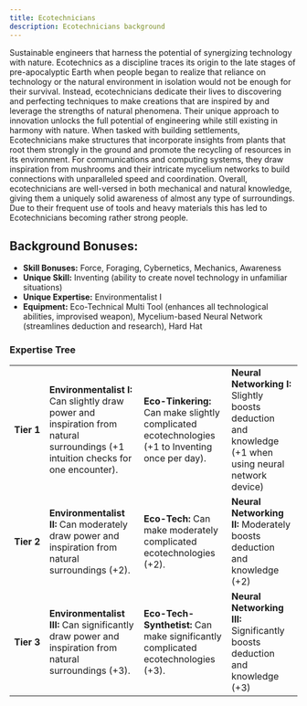 ```yaml
---
title: Ecotechnicians
description: Ecotechnicians background
---
```


Sustainable engineers that harness the potential of synergizing technology with nature. Ecotechnics as a discipline traces its origin to the late stages of pre-apocalyptic Earth when people began to realize that reliance on technology or the natural environment in isolation would not be enough for their survival. Instead, ecotechnicians dedicate their lives to discovering and perfecting techniques to make creations that are inspired by and leverage the strengths of natural phenomena. Their unique approach to innovation unlocks the full potential of engineering while still existing in harmony with nature. When tasked with building settlements, Ecotechnicians make structures that incorporate insights from plants that root them strongly in the ground and promote the recycling of resources in its environment. For communications and computing systems, they draw inspiration from mushrooms and their intricate mycelium networks to build connections with unparalleled speed and coordination. Overall, ecotechnicians are well-versed in both mechanical and natural knowledge, giving them a uniquely solid awareness of almost any type of surroundings. Due to their frequent use of tools and heavy materials this has led to Ecotechnicians becoming rather strong people.

## Background Bonuses:
- **Skill Bonuses:** Force, Foraging, Cybernetics, Mechanics, Awareness
- **Unique Skill:** Inventing (ability to create novel technology in unfamiliar situations)
- **Unique Expertise:** Environmentalist I
- **Equipment:** Eco-Technical Multi Tool  (enhances all technological abilities, improvised weapon), Mycelium-based Neural Network (streamlines deduction and research), Hard Hat

### Expertise Tree
|   |   |   |   |
|---|---|---|---|
| **Tier&nbsp;1** | **Environmentalist I:** Can slightly draw power and inspiration from natural surroundings (+1 intuition checks for one encounter). | **Eco-Tinkering:** Can make slightly complicated ecotechnologies (+1 to Inventing once per day). | **Neural Networking I:** Slightly boosts deduction and knowledge (+1 when using neural network device) |
| **Tier&nbsp;2** | **Environmentalist II:** Can moderately draw power and inspiration from natural surroundings (+2).                                 | **Eco-Tech:** Can make moderately complicated ecotechnologies (+2).                              | **Neural Networking II:** Moderately boosts deduction and knowledge (+2) |
| **Tier&nbsp;3** | **Environmentalist III:** Can significantly draw power and inspiration from natural surroundings (+3).                             | **Eco-Tech-Synthetist:** Can make significantly complicated ecotechnologies (+3).                | **Neural Networking III:** Significantly boosts deduction and knowledge (+3) |

